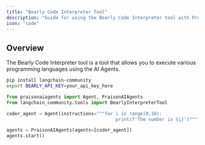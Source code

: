 ```yaml
---
title: "Bearly Code Interpreter Tool"
description: "Guide for using the Bearly Code Interpreter tool with PraisonAI agents."
icon: "code"
---
```


## Overview

The Bearly Code Interpreter tool is a tool that allows you to execute various programming languages using the AI Agents.

```bash
pip install langchain-community
export BEARLY_API_KEY=your_api_key_here
```

```python
from praisonaiagents import Agent, PraisonAIAgents
from langchain_community.tools import BearlyInterpreterTool

coder_agent = Agent(instructions="""for i in range(0,10):
                                        print(f'The number is {i}')""", tools=[BearlyInterpreterTool])

agents = PraisonAIAgents(agents=[coder_agent])
agents.start()
```
